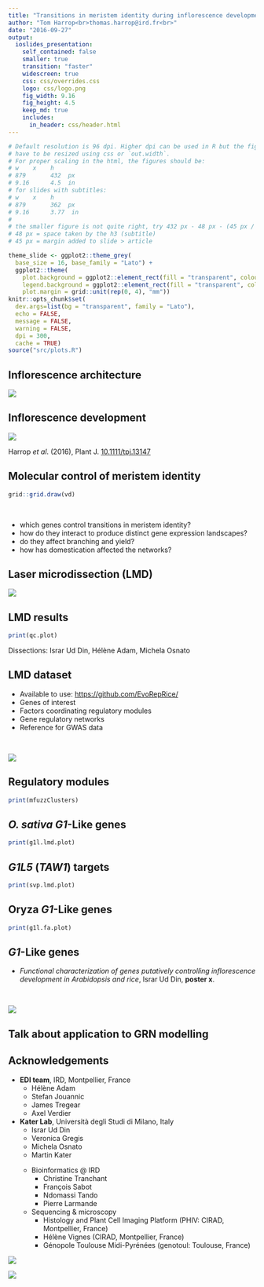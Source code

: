 ```yaml
---
title: "Transitions in meristem identity during inflorescence development"
author: "Tom Harrop<br>thomas.harrop@ird.fr<br>"
date: "2016-09-27"
output:
  ioslides_presentation:
    self_contained: false
    smaller: true
    transition: "faster"
    widescreen: true
    css: css/overrides.css
    logo: css/logo.png
    fig_width: 9.16
    fig_height: 4.5
    keep_md: true
    includes:
      in_header: css/header.html
---
```


```r

# Default resolution is 96 dpi. Higher dpi can be used in R but the figures
# have to be resized using css or `out.width`.
# For proper scaling in the html, the figures should be:
# w    x    h
# 879       432  px
# 9.16      4.5  in
# for slides with subtitles:
# w    x    h
# 879       362  px
# 9.16      3.77  in
#
# the smaller figure is not quite right, try 432 px - 48 px - (45 px / 2)
# 48 px = space taken by the h3 (subtitle)
# 45 px = margin added to slide > article 

theme_slide <- ggplot2::theme_grey(
  base_size = 16, base_family = "Lato") +
  ggplot2::theme(
    plot.background = ggplot2::element_rect(fill = "transparent", colour = NA),
    legend.background = ggplot2::element_rect(fill = "transparent", colour = NA),
    plot.margin = grid::unit(rep(0, 4), "mm"))
knitr::opts_chunk$set(
  dev.args=list(bg = "transparent", family = "Lato"),
  echo = FALSE,
  message = FALSE,
  warning = FALSE,
  dpi = 300,
  cache = TRUE)
source("src/plots.R")
```

## Inflorescence architecture

![](img/pan_arch.png)

## Inflorescence development

![](img/meristem_identities.png)

<footer class="source2">Harrop <em>et al</em>. (2016), Plant J. <a href="http://onlinelibrary.wiley.com/doi/10.1111/tpj.13147/full">10.1111/tpj.13147</a></footer>

## Molecular control of meristem identity

```r
grid::grid.draw(vd)
```

<br>

* which genes control transitions in meristem identity?
* how do they interact to produce distinct gene expression landscapes?
* do they affect branching and yield?
* how has domestication affected the networks?

## Laser microdissection (LMD)

![](img/lmdFigure.png)

## LMD results

```r
print(qc.plot)
```

<footer class="source2">Dissections: Israr Ud Din, Hélène Adam, Michela Osnato</footer>

## LMD dataset

* Available to use: [https://github.com/EvoRepRice/](https://github.com/evoreprice/lmdpaper/ "EvoRepRice on GitHub")
* Genes of interest
* Factors coordinating regulatory modules
* Gene regulatory networks
* Reference for GWAS data

<br>

![](img/db.png)

## Regulatory modules

```r
print(mfuzzClusters)
```

## *O. sativa* *G1*-Like genes

```r
print(g1l.lmd.plot)
```

## *G1L5* (*TAW1*) targets

```r
print(svp.lmd.plot)
```

## Oryza *G1*-Like genes

```r
print(g1l.fa.plot)
```

## *G1*-Like genes

* *Functional characterization of genes putatively controlling inflorescence development in Arabidopsis and rice*, Israr Ud Din, **poster x**.

<br>

![](img/israr.png)

## Talk about application to GRN modelling

## Acknowledgements

<div class="columns-2">

*  **EDI team**, IRD, Montpellier, France
    * Hélène Adam
    * Stefan Jouannic
    * James Tregear
    * Axel Verdier

*  **Kater Lab**, Università degli Studi di Milano, Italy
    * Israr Ud Din
    * Veronica Gregis
    * Michela Osnato
    * Martin Kater

</ul><ul>

* Bioinformatics @ IRD
    * Christine Tranchant
    * François Sabot
    * Ndomassi Tando
    * Pierre Larmande

* Sequencing & microscopy
    * Histology and Plant Cell Imaging Platform (PHIV: CIRAD, Montpellier, France)
    * Hélène Vignes (CIRAD, Montpellier, France)
    * Génopole Toulouse Midi-Pyrénées (genotoul: Toulouse, France)
    
</div>

![](img/agropolis.png)

![](img/cariplo.png)
